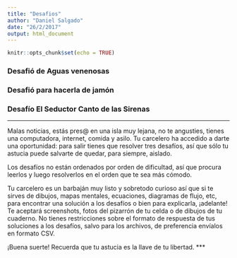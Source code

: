 ```yaml
---
title: "Desafios"
author: "Daniel Salgado"
date: "26/2/2017"
output: html_document
---
```


```r
knitr::opts_chunk$set(echo = TRUE)
```

### Desafió de Aguas venenosas

### Desafió para hacerla de jamón

### Desafío El Seductor Canto de las Sirenas

***
Malas noticias, estás pres@ en una isla muy lejana, no te angusties, tienes una computadora, internet, comida y asilo. Tu carcelero ha accedido a darte una oportunidad: para salir tienes que resolver tres desafíos, así que sólo tu astucia puede salvarte de quedar, para siempre, aislado. 

Los desafíos no están ordenados por orden de dificultad, así que procura leerlos y luego resolverlos en el orden que te sea más cómodo.

Tu carcelero es un barbaján muy listo y sobretodo curioso así que si te sirves de dibujos, mapas mentales, ecuaciones, diagramas de flujo, etc, para encontrar una solución a los desafíos o bien para explicarla, ¡adelante! Te aceptará screenshots, fotos del pizarrón de tu celda o de dibujos de tu cuaderno. No tienes restricciones sobre el formato de respuesta de tus soluciones a los desafíos, salvo para los archivos, de preferencia envíalos en formato CSV.

¡Buena suerte! Recuerda que tu astucia es la llave de tu libertad.
***
